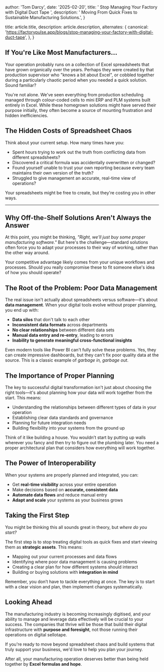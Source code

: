 
  author: 'Tom Darcy',
  date: '2025-02-20',
  title: ' Stop Managing Your Factory with Digital Duct Tape  ',
  description:
    '  Moving From Quick Fixes to Sustainable Manufacturing Solutions.',
}

  title: article.title,
  description: article.description,
  alternates: {
    canonical: 'https://factorypulse.app/blogs/stop-managing-your-factory-with-digital-duct-tape',
  },
}


## If You're Like Most Manufacturers...

Your operation probably runs on a collection of Excel spreadsheets that have grown organically over the years. Perhaps they were created by that production supervisor who "knows a bit about Excel", or cobbled together during a particularly chaotic period when you needed a quick solution. Sound familiar?

You're not alone. We've seen everything from production scheduling managed through colour-coded cells to mini ERP and PLM systems built entirely in Excel. While these homegrown solutions might have served their purpose initially, they often become a source of mounting frustration and hidden inefficiencies.

## The Hidden Costs of Spreadsheet Chaos

Think about your current setup. How many times have you:

- Spent hours trying to work out the truth from conflicting data from different spreadsheets?
- Discovered a critical formula was accidentally overwritten or changed?
- Found yourself unable to trust your own reporting because every team maintains their own version of the truth?
- Struggled to give management an accurate, real-time view of operations?

Your spreadsheets might be free to create, but they're costing you in other ways.

---

## Why Off-the-Shelf Solutions Aren't Always the Answer

At this point, you might be thinking, *"Right, we'll just buy some proper manufacturing software."* But here's the challenge—standard solutions often force you to adapt your processes to their way of working, rather than the other way around.

Your competitive advantage likely comes from your unique workflows and processes. Should you really compromise these to fit someone else's idea of how you should operate?

## The Root of the Problem: Poor Data Management

The real issue isn't actually about spreadsheets versus software—it's about **data management**. When your digital tools evolve without proper planning, you end up with:

- **Data silos** that don't talk to each other
- **Inconsistent data formats** across departments
- **No clear relationships** between different data sets
- **Manual data entry and re-entry**, leading to errors
- **Inability to generate meaningful cross-functional insights**

Even modern tools like Power BI can't fully solve these problems. Yes, they can create impressive dashboards, but they can't fix poor quality data at the source. This is a classic example of *garbage in, garbage out*.

## The Importance of Proper Planning

The key to successful digital transformation isn't just about choosing the right tools—it's about planning how your data will work together from the start. This means:

- Understanding the relationships between different types of data in your operation
- Establishing clear data standards and governance
- Planning for future integration needs
- Building flexibility into your systems from the ground up

Think of it like building a house. You wouldn’t start by putting up walls wherever you fancy and then try to figure out the plumbing later. You need a proper architectural plan that considers how everything will work together.

## The Power of Interoperability

When your systems are properly planned and integrated, you can:

- Get **real-time visibility** across your entire operation
- Make decisions based on **accurate, consistent data**
- **Automate data flows** and reduce manual entry
- **Adapt and scale** your systems as your business grows

## Taking the First Step

You might be thinking this all sounds great in theory, but *where do you start?*

The first step is to stop treating digital tools as quick fixes and start viewing them as **strategic assets**. This means:

- Mapping out your current processes and data flows
- Identifying where poor data management is causing problems
- Creating a clear plan for how different systems should interact
- Building or buying solutions with **integration in mind**

Remember, you don’t have to tackle everything at once. The key is to start with a clear vision and plan, then implement changes systematically.

## Looking Ahead

The manufacturing industry is becoming increasingly digitised, and your ability to manage and leverage data effectively will be crucial to your success. The companies that thrive will be those that build their digital infrastructure with **purpose and foresight**, not those running their operations on digital sellotape.

If you're ready to move beyond spreadsheet chaos and build systems that truly support your business, we'd love to help you plan your journey.

After all, your manufacturing operation deserves better than being held together by **Excel formulas and hope**.
